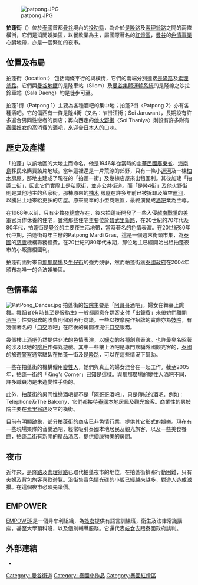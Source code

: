 [[File:patpong.JPG|thumb]]

'''拍蓬街'''（{{thai|t=พัฒน์พงษ์|phon=Phạtʹhn̒ phngs̄ʹ̒|r=Patpong}}）位於[[泰國|泰國]]首都[[曼谷|曼谷]]境內的[[挽叻縣|挽叻縣]]，為介於[[是隆路|是隆路]]及[[素理翁路|素理翁路]]之間的兩條橫街，它們是消閒娛樂區，以餐飲業為主，屬國際著名的[[紅燈區|紅燈區]]，[[曼谷|曼谷]]的[[色情事業|色情事業]]心臟地帶，亦是一個繁忙的夜市。

==位置及布局==
拍蓬街〈location:{{coord|13|43|42|N|100|32|00|E|type:landmark_region:TH|display=inline,title}}〉
包括兩條平行的與橫街，它們的兩端分別連接[[是隆路|是隆路]]及[[素理翁路|素理翁路]]。它們與[[曼谷地鐵|曼谷地鐵]]的是隆車站（Silom）及[[曼谷集體運輸系統|曼谷集體運輸系統]]的是隆線之沙拉鈴車站（Sala Daeng）均是徙步可至。

拍蓬1街〈Patpong 1〉主要為各種酒吧的集中地；拍蓬2街〈Patpong 2〉亦有各種酒吧。它的偏西有一條是隆4街〈又名：乍巒汪街；Soi Jaruwan〉，長期設有許多迎合男同性戀者的商店；再向西走的[[他火野街|他火野街]]〈Soi Thaniya〉則設有許多附有[[泰國|泰國]][[妓女|妓女]]的高消費的酒吧，來迎合[[日本人|日本人]]的口味。

==歷史及產權==
「拍蓬」以該地區的大地主而命名，他是1946年從當時的[[中華民國|中華民國]][[廣東省|廣東省]]、[[海南島|海南島]]移民來購買該片地域。當年這裡還是一片荒涼的郊野，只有一條小[[運河|運河]]及一棟[[柚木|柚木]]房屋。那地主建成了現在的「拍蓬一街」及幾棟店屋來出租圖利。其後加建「拍蓬二街」，因此它們實際上是私家街，並非公共街道。而「是隆4街」及[[他火野街|他火野街]]則是其他地主的私家街。那棟原來的[[柚木|柚木]] 房屋在許多年前已被拆卸及填空[[運河|運河]]，以騰出土地來給更多的店屋。原來簡單的小型商販區，最終演變成[[酒吧|酒吧]]業為主導。

在1968年以前，只有少數[[夜總會|夜總會]]存在，後來拍蓬街開發了一些入侵[[越南戰爭|越南戰爭]]的[[美軍|美軍]]官兵作休養的住宅，雖然那些住宅主要位於[[碧武里新路|碧武里新路]]，在20世紀的70年代及80年代，拍蓬街是[[曼谷|曼谷]]的主要夜生活地帶，當時著名的色情表演。在20世紀80年代中期，拍蓬街每年主辦的Patpong Mardi Gras，這是一個週末街頭市集，為[[泰國|泰國]]的[[慈善|慈善]]機構籌務經費。在20世紀的80年代末期，那位地主已經開始出租拍蓬夜市的小販攤檔圖利。

拍蓬街面對來自[[那那廣場|那那廣場]]及[[牛仔街|牛仔街]]的強力競爭，然而帕蓬街獲[[泰國政府|泰國政府]]在2004年頒布為唯一的合法娛樂區。

==色情事業==
[[File:PatPong_Dancer.jpg|thumb]]
拍蓬街的[[妓院|妓院]]主要是「[[阿哥哥|阿哥哥]]酒吧」，婦女在舞臺上跳舞。舞蹈者(有時甚至是服務生) 一般都願意在[[嫖客|嫖客]]支付「出鐘費」來帶她們離開[[酒吧|酒吧]]；性交服務的收費則個別再行商議。一些以按摩院作招牌的實際亦為[[妓院|妓院]]，有幾個著名的「[[口交|口交]]酒吧」在店後的房間裡提供[[口交|口交]]服務。

幾個樓上[[酒吧|酒吧]]仍然提供非法的色情表演，以[[婦女|婦女]]的各種創意表演。也許最臭名昭著的涉及以她的[[陰戶|陰戶]]作彈丸遊戲。其中一些樓上酒吧是專門欺騙外國觀光客的，[[泰國|泰國]]的旅遊[[警察|警察]]通常駐紮在拍蓬一街及[[是隆路|是隆路]]，可以在這些情況下幫助。
 
一些在拍蓬街的機構僱用[[變性人|變性人]]，她們與真正的婦女混合在一起工作。截至2005年，拍蓬一街的「King's Corner」已知是這樣。與[[那那廣場|那那廣場]]的變性人酒吧不同，許多職員均是未造變性手術的。

此外，拍蓬街的男同性戀酒吧都不是「[[阿哥哥|阿哥哥]]酒吧」，只是傳統的酒吧，例如：Telephone及The Balcony，它們都接待[[泰國|泰國]]本地居民及觀光旅客。商業性的男妓院主要在[[素里翁路|素里翁路]]及它的橫街。

目前有明顯跡象，部分拍蓬街的商店已非色情行業，提供其它形式的娛樂。現在有一些現場樂隊的音樂酒吧，經常吸引泰國本地居民及觀光旅客，以及一些美食餐館，拍蓬二街有新開的精品酒店，提供價廉物美的房間。

==夜市==
近年來，[[是隆路|是隆路]]及[[素理翁路|素理翁路]]已取代拍蓬夜市的地位，在拍蓬街擠塞行動困難，只有夫婦及背包旅客喜歡遊覽。沿街售賣色情光碟的小販已經越來越多，對遊人造成滋擾。在這個夜市必須先議價。

==EMPOWER==
[[EMPOWER|EMPOWER]]是一個非牟利組織，為[[妓女|妓女]]提供有語言訓練班，衛生及法律常識講座，甚至大學預科班，以及個別輔導服務。它還代表[[妓女|妓女]]去跟泰國政府談判。

==外部連結==
{{portal box|泰國|公路}}
* {{commons category-inline|Patpong}}

{{DEFAULTSORT:Patpong}}
[[Category:_曼谷街道|Category: 曼谷街道]]
[[Category:_泰國小作品|Category: 泰國小作品]]
[[Category:泰國紅燈區|Category:泰國紅燈區]]